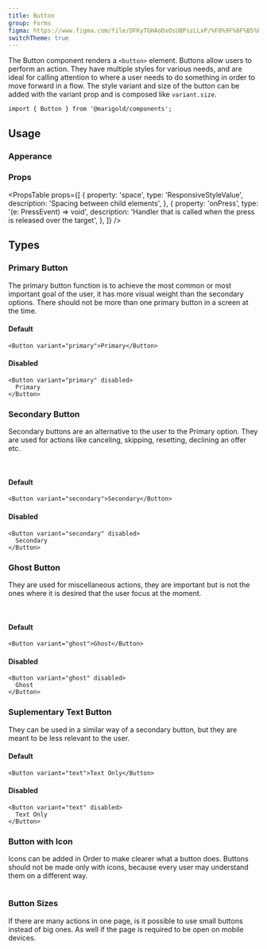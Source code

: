 ```yaml
---
title: Button
group: Forms
figma: https://www.figma.com/file/DFKyTGHAoDxOsUBPszLLxP/%F0%9F%8F%B5%EF%B8%8FMarigold?node-id=11%3A269
switchTheme: true
---
```


The Button component renders a `<button>` element.
Buttons allow users to perform an action.
They have multiple styles for various needs, and are ideal for calling attention to where a user needs to do something in order to move forward in a flow.
The style variant and size of the button can be added with the variant prop and is composed like `variant.size`.

<Preview>
  <ButtonVariantDemo />
</Preview>

```tsx onlyCode
import { Button } from '@marigold/components';
```

## Usage

### Apperance

<ApperanceTable component={title} />

### Props

<PropsTable
  props={[
    {
      property: 'space',
      type: 'ResponsiveStyleValue<string>',
      description: 'Spacing between child elements',
    },
    {
      property: 'onPress',
      type: '(e: PressEvent) => void',
      description:
        'Handler that is called when the press is released over the target',
    },
  ]}
/>

## Types

### Primary Button

The primary button function is to achieve the most common or most important goal of the user, it has more visual weight than the secondary options. There should not be more than one primary button in a screen at the time.

#### Default

```tsx preview
<Button variant="primary">Primary</Button>
```

#### Disabled

```tsx preview
<Button variant="primary" disabled>
  Primary
</Button>
```

### Secondary Button

Secondary buttons are an alternative to the user to the Primary option. They are used for actions like canceling, skipping, resetting, declining an offer etc.

<br />

#### Default

```tsx preview
<Button variant="secondary">Secondary</Button>
```

#### Disabled

```tsx preview
<Button variant="secondary" disabled>
  Secondary
</Button>
```

### Ghost Button

They are used for miscellaneous actions, they are important but is not the ones where it is desired that the user focus at the moment.

<br />

#### Default

```tsx preview
<Button variant="ghost">Ghost</Button>
```

#### Disabled

```tsx preview
<Button variant="ghost" disabled>
  Ghost
</Button>
```

### Suplementary Text Button

They can be used in a similar way of a secondary button, but they are meant to be less relevant to the user.

#### Default

```tsx preview
<Button variant="text">Text Only</Button>
```

#### Disabled

```tsx preview
<Button variant="text" disabled>
  Text Only
</Button>
```

### Button with Icon

Icons can be added in Order to make clearer what a button does. Buttons should not be made only with icons, because every user may understand them on a different way.

```tsx preview file=components/Button/button-icon.demo.tsx

```

### Button Sizes

If there are many actions in one page, is it possible to use small buttons instead of big ones. As well if the page is required to be open on mobile devices.

```tsx preview file=components/Button/button-size.demo.tsx

```
